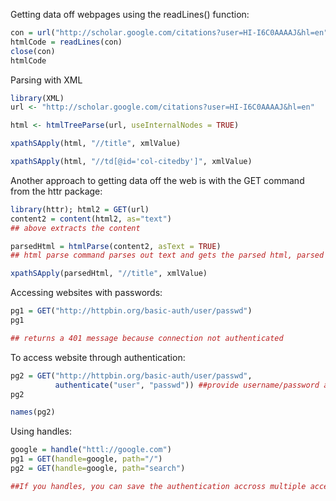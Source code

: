 Getting data off webpages using the readLines() function:

```r
con = url("http://scholar.google.com/citations?user=HI-I6C0AAAAJ&hl=en")
htmlCode = readLines(con)
close(con)
htmlCode
```

Parsing with XML

```r
library(XML)
url <- "http://scholar.google.com/citations?user=HI-I6C0AAAAJ&hl=en"

html <- htmlTreeParse(url, useInternalNodes = TRUE)

xpathSApply(html, "//title", xmlValue)
```

```r
xpathSApply(html, "//td[@id='col-citedby']", xmlValue)
```

Another approach to getting data off the web is with the GET command from the httr package:

```r
library(httr); html2 = GET(url)
content2 = content(html2, as="text")
## above extracts the content

parsedHtml = htmlParse(content2, asText = TRUE)
## html parse command parses out text and gets the parsed html, parsed html looks exactly what you would get if you use the XML package to extract the data directly

xpathSApply(parsedHtml, "//title", xmlValue)
```

Accessing websites with passwords:

```r
pg1 = GET("http://httpbin.org/basic-auth/user/passwd")
pg1

## returns a 401 message because connection not authenticated
```

To access website through authentication:

```r
pg2 = GET("http://httpbin.org/basic-auth/user/passwd", 
          authenticate("user", "passwd")) ##provide username/password as values for the                                             authenticate argument
pg2

```

```r
names(pg2)
```

Using handles:

```r
google = handle("httl://google.com")
pg1 = GET(handle=google, path="/")
pg2 = GET(handle=google, path="search")

##If you handles, you can save the authentication accross multiple accesses to a website
```

